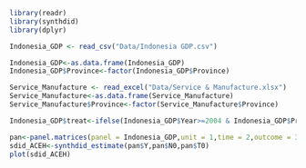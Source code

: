```r
library(readr)
library(synthdid)
library(dplyr)
```
```r
Indonesia_GDP <- read_csv("Data/Indonesia GDP.csv")

Indonesia_GDP<-as.data.frame(Indonesia_GDP)
Indonesia_GDP$Province<-factor(Indonesia_GDP$Province)

Service_Manufacture <- read_excel("Data/Service & Manufacture.xlsx")
Service_Manufacture<-as.data.frame(Service_Manufacture)
Service_Manufacture$Province<-factor(Service_Manufacture$Province)

```


```r
Indonesia_GDP$treat<-ifelse(Indonesia_GDP$Year>=2004 & Indonesia_GDP$Province=="Nanggroe Aceh Darussalam",1,0)

pan<-panel.matrices(panel = Indonesia_GDP,unit = 1,time = 2,outcome = 3,treatment = 4)
sdid_ACEH<-synthdid_estimate(pan$Y,pan$N0,pan$T0)
plot(sdid_ACEH)

```
```r

```


